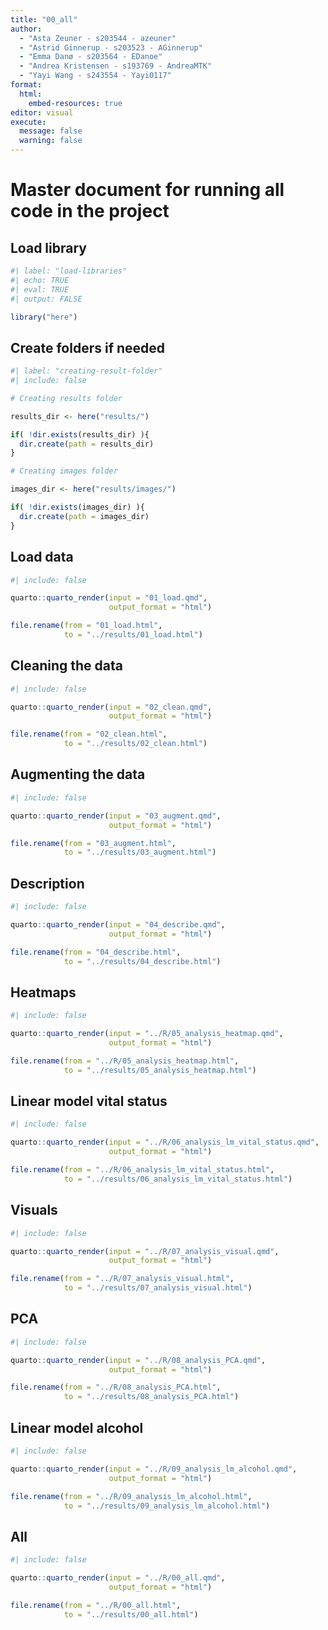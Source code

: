 ```yaml
---
title: "00_all"
author: 
  - "Asta Zeuner - s203544 - azeuner"
  - "Astrid Ginnerup - s203523 - AGinnerup"
  - "Emma Danø - s203564 - EDanoe"
  - "Andrea Kristensen - s193769 - AndreaMTK"
  - "Yayi Wang - s243554 - Yayi0117"
format: 
  html: 
    embed-resources: true
editor: visual
execute: 
  message: false
  warning: false
---
```


# Master document for running all code in the project

## Load library

```r
#| label: "load-libraries" 
#| echo: TRUE
#| eval: TRUE 
#| output: FALSE  

library("here")

```

## Create folders if needed

```r
#| label: "creating-result-folder"
#| include: false

# Creating results folder

results_dir <- here("results/")

if( !dir.exists(results_dir) ){
  dir.create(path = results_dir)
}

# Creating images folder

images_dir <- here("results/images/")

if( !dir.exists(images_dir) ){
  dir.create(path = images_dir)
}

```

## Load data

```r
#| include: false

quarto::quarto_render(input = "01_load.qmd",
                      output_format = "html")

file.rename(from = "01_load.html",
            to = "../results/01_load.html")

```

## Cleaning the data

```r
#| include: false

quarto::quarto_render(input = "02_clean.qmd",
                      output_format = "html")

file.rename(from = "02_clean.html",
            to = "../results/02_clean.html")
```

## Augmenting the data

```r
#| include: false

quarto::quarto_render(input = "03_augment.qmd",
                      output_format = "html")

file.rename(from = "03_augment.html",
            to = "../results/03_augment.html")
```

## Description

```r
#| include: false

quarto::quarto_render(input = "04_describe.qmd",
                      output_format = "html")

file.rename(from = "04_describe.html",
            to = "../results/04_describe.html")
```

## Heatmaps

```r
#| include: false

quarto::quarto_render(input = "../R/05_analysis_heatmap.qmd",
                      output_format = "html")

file.rename(from = "../R/05_analysis_heatmap.html",
            to = "../results/05_analysis_heatmap.html")
```

## Linear model vital status

```r
#| include: false

quarto::quarto_render(input = "../R/06_analysis_lm_vital_status.qmd",
                      output_format = "html")

file.rename(from = "../R/06_analysis_lm_vital_status.html",
            to = "../results/06_analysis_lm_vital_status.html")
```

## Visuals

```r
#| include: false

quarto::quarto_render(input = "../R/07_analysis_visual.qmd",
                      output_format = "html")

file.rename(from = "../R/07_analysis_visual.html",
            to = "../results/07_analysis_visual.html")
```

## PCA

```r
#| include: false

quarto::quarto_render(input = "../R/08_analysis_PCA.qmd",
                      output_format = "html")

file.rename(from = "../R/08_analysis_PCA.html",
            to = "../results/08_analysis_PCA.html")

```

## Linear model alcohol

```r
#| include: false

quarto::quarto_render(input = "../R/09_analysis_lm_alcohol.qmd",
                      output_format = "html")

file.rename(from = "../R/09_analysis_lm_alcohol.html",
            to = "../results/09_analysis_lm_alcohol.html")
```

## All

```r
#| include: false

quarto::quarto_render(input = "../R/00_all.qmd",
                      output_format = "html")

file.rename(from = "../R/00_all.html",
            to = "../results/00_all.html")
```
